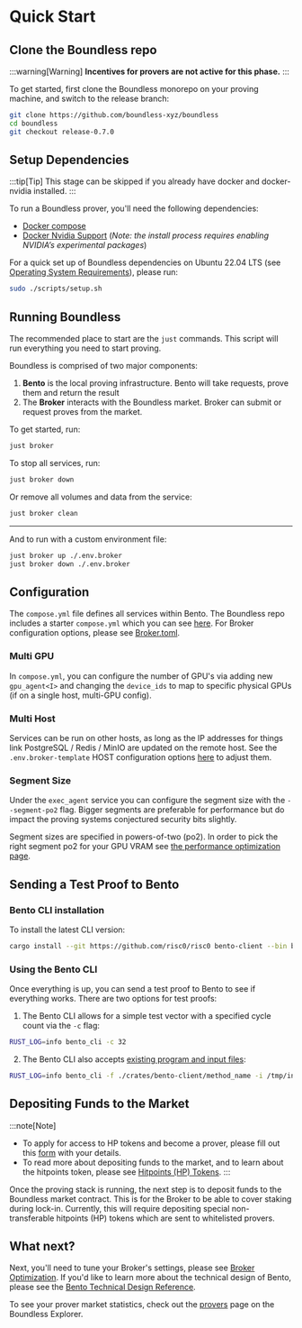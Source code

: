# Quick Start

## Clone the Boundless repo

:::warning[Warning]
**Incentives for provers are not active for this phase.**
:::

To get started, first clone the Boundless monorepo on your proving machine, and switch to the release branch:

```sh
git clone https://github.com/boundless-xyz/boundless
cd boundless
git checkout release-0.7.0
```

## Setup Dependencies

:::tip[Tip]
This stage can be skipped if you already have docker and docker-nvidia installed.
:::

To run a Boundless prover, you'll need the following dependencies:

* [Docker compose](https://docs.docker.com/compose)
* [Docker Nvidia Support](https://docs.nvidia.com/datacenter/cloud-native/container-toolkit/latest/index.html) (*Note: the install process requires enabling NVIDIA’s experimental packages*)

For a quick set up of Boundless dependencies on Ubuntu 22.04 LTS (see [Operating System Requirements](/provers/requirements#operating-system)), please run:

```sh
sudo ./scripts/setup.sh
```

## Running Boundless

The recommended place to start are the `just` commands. This script will run everything you need to start proving.

Boundless is comprised of two major components:
1. **Bento** is the local proving infrastructure. Bento will take requests, prove them and return the result
2. The **Broker** interacts with the Boundless market. Broker can submit or request proves from the market.

To get started, run:

```sh [Terminal]
just broker
```

To stop all services, run:

```sh [Terminal]
just broker down
```

Or remove all volumes and data from the service:

```sh [Terminal]
just broker clean
```

---

And to run with a custom environment file:

```sh [Terminal]
just broker up ./.env.broker
just broker down ./.env.broker
```


## Configuration

The `compose.yml` file defines all services within Bento. The Boundless repo includes a starter `compose.yml` which you can see [here](https://github.com/boundless-xyz/boundless/blob/main/compose.yml). For Broker configuration options, please see [Broker.toml](/provers/broker#settings-in-brokertoml).

### Multi GPU

In `compose.yml`, you can configure the number of GPU's via adding new `gpu_agent<I>` and changing the `device_ids` to map to specific physical GPUs (if on a single host, multi-GPU config).

### Multi Host

Services can be run on other hosts, as long as the IP addresses for things link PostgreSQL / Redis / MinIO are updated on the remote host. See the `.env.broker-template` HOST configuration options [here](https://github.com/boundless-xyz/boundless/blob/main/.env.broker-template) to adjust them.

### Segment Size

Under the `exec_agent` service you can configure the segment size with the `--segment-po2` flag. Bigger segments are preferable for performance but do impact the proving systems conjectured security bits slightly.

Segment sizes are specified in powers-of-two (po2).
In order to pick the right segment po2 for your GPU VRAM see [the performance optimization page](/provers/performance-optimization#finding-the-maximum-segment_size-for-gpu-vram).

## Sending a Test Proof to Bento

### Bento CLI installation

To install the latest CLI version:

```sh [Terminal]
cargo install --git https://github.com/risc0/risc0 bento-client --bin bento_cli
```

### Using the Bento CLI

Once everything is up, you can send a test proof to Bento to see if everything works. There are two options for test proofs:

1. The Bento CLI allows for a simple test vector with a specified cycle count via the `-c` flag:

```sh [Terminal]
RUST_LOG=info bento_cli -c 32
```

2. The Bento CLI also accepts [existing program and input files](/developers/tutorials/build):

```sh [Terminal]
RUST_LOG=info bento_cli -f ./crates/bento-client/method_name -i /tmp/input.bin
```

## Depositing Funds to the Market

:::note[Note]
* To apply for access to HP tokens and become a prover, please fill out this [form](https://docs.google.com/forms/d/e/1FAIpQLScr5B3TZfzLKIb0Hk6oqiMMXdRh4cwpTlczi_zGqdwabvbrfw/viewform) with your details.
* To read more about depositing funds to the market, and to learn about the hitpoints token, please see [Hitpoints (HP) Tokens](/provers/broker#hitpoints-hp-tokens).
:::

Once the proving stack is running, the next step is to deposit funds to the Boundless market contract. This is for the Broker to be able to cover staking during lock-in. Currently, this will require depositing special non-transferable hitpoints (HP) tokens which are sent to whitelisted provers.

## What next?

Next, you'll need to tune your Broker's settings, please see [Broker Optimization](/provers/broker#broker-optimization). If you'd like to learn more about the technical design of Bento, please see the [Bento Technical Design Reference](/provers/bento).


To see your prover market statistics, check out the [provers](https://explorer.beboundless.xyz/provers) page on the Boundless Explorer.
